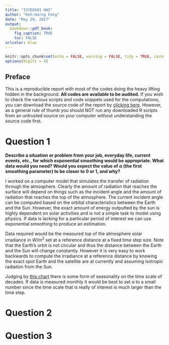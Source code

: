 ```yaml
---
title: "ISYE6501 HW2"
author: "Keh-Harng Feng"
date: "May 29, 2017"
output: 
  bookdown::pdf_book:
    fig_caption: TRUE
    toc: FALSE
urlcolor: blue
---
```

```r
knitr::opts_chunk$set(echo = FALSE, warning = FALSE, tidy = TRUE, cache = TRUE)
options(digits = 4)
```

## Preface
This is a reproducible report with most of the codes doing the heavy lifting hidden in the background. **All codes are available to be audited.** If you wish to check the various scripts and code snippets used for the computations, you can download the source code of the report by [clicking here](). However, as a general rule of thumb you should NOT run any downloaded R scripts from an untrusted source on your computer without understanding the source code first.

# Question 1
**Describe a situation or problem from your job, everyday life, current events, etc., for which exponential smoothing would be appropriate. What data would you need? Would you expect the value of $\alpha$ (the first smoothing parameter) to be closer to 0 or 1, and why?**

I worked on a computer model that simulates the transfer of radiation through the atmosphere. Clearly the amount of radiation that reaches the surface will depend on things such as the incident angle and the amount of radiation that reaches the top of the atmosphere. The current incident angle can be computed based on the orbital characteristics between the Earth and the Sun. However, the exact amount of energy outputted by the sun is highly dependent on solar activities and is not a simple task to model using physics. If data is lacking for a particular period of interest we can use exponential smoothing to produce an estimation. 

Data required would be the measured top of the atmosphere solar irradiance in $W/m^2$ set at a reference distance at a fixed time step size. Note that the Earth's orbit is not circular and thus the distance between the Earth and the Sun will change constantly. However it is very easy to work backwards to compute the irradiance at a reference distance by knowing the exact spot Earth and the satellite are at currently and assuming isotropic radiation from the Sun. 

Judging by [this chart](https://smd-prod.s3.amazonaws.com/science-red/s3fs-public/mnt/medialibrary/2013/01/08/tsi_composite_strip.jpg) there is some form of seasonality on the time scale of decades. If data is measured monthly it would be best to set $\alpha$ to a  small number since the time scale that is really of interest is much larger than the time step.

# Question 2

# Question 3